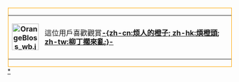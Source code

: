 <div style="float: left; border:solid #ffa500 1px; margin: 1px;">
{| cellspacing="0" style="width: 238px; background: #ffd700;"
| style="width: 45px; height: 45px; text-align: center; font-size: {{{5|{{{id-s|14}}}}}}pt; color: {{{id-fc|black}}};" | '''[[File:OrangeBloss wb.jpg|60px]]'''
| style="font-size: {{{info-s|8}}}pt; padding: 4pt; line-height: 1.25em; color: {{{info-fc|black}}};" | 這位用戶喜歡觀賞'''[[柳丁擱來亂|-{zh-cn:烦人的橙子; zh-hk:煩橙頭; zh-tw:柳丁擱來亂;}-]]'''
|}</div>
<includeonly>[[Category:喜歡看柳丁擱來亂的維基人|{{PAGENAME}}]]</includeonly>
[[Category:喜歡看柳丁擱來亂的維基人|*]]